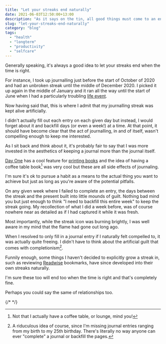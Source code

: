 ```yaml
---
title: "Let your streaks end naturally"
date: 2021-06-03T12:50:00+13:00
description: "As it says on the tin, all good things must come to an end"
slug: "let-your-streaks-end-naturally"
category: "blog"
tags:
  - "health"
  - "longterm"
  - "productivity"
  - "selfcare"
---
```


Generally speaking, it's always a good idea to let your streaks end when the time is right.

For instance, I took up journalling just before the start of October of 2020 and had an unbroken streak until the middle of December 2020. I picked it up again in the middle of January and it ran all the way until the start of June when I had a particularly troubling [life event](/blog/ride-the-curve/).

Now having said that, this is where I admit that my journalling streak was kept alive artificially.

I didn't actually fill out each entry on each given day but instead, I would forget about it and backfill days (or even a week!) at a time. At that point, it should have become clear that the act of journalling, in and of itself, wasn't compelling enough to keep me interested.

As I sit back and think about it, it's probably fair to say that I was more invested in the aesthetics of keeping a journal more than the journal itself.

[Day One](https://dayoneapp.com/) has a cool feature for [printing books](https://help.dayoneapp.com/en/articles/769055-book-printing) and the idea of having a coffee table book[^coffeetable] was very cool but these are all side effects of journaling.

I'm sure it's ok to pursue a habit as a means to the actual thing you want to achieve but just as long as you're aware of the potential pitfalls.

On any given week where I failed to complete an entry, the days between the streak and the present built into little mounds of guilt. Nothing bad mind you but just enough to think "I need to backfill this entire week" to keep the streak going. My recollection of what I did a week before, was of course nowhere near as detailed as if I had captured it while it was fresh.

Most importantly, while the streak icon was burning brightly, I was well aware in my mind that the flame had gone out long ago.

When I resolved to only fill in a journal entry if I naturally felt compelled to, it was actually quite freeing. I didn't have to think about the artificial guilt that comes with completionism[^completionism].

Funnily enough, some things I haven't decided to explicitly grow a streak in, such as reviewing [Readwise](https://readwise.io) bookmarks, have since developed into their own streaks naturally.

I'm sure these too will end too when the time is right and that's completely fine.

Perhaps you could say the same of relationships too.

{/* <!--- Written with A.I in mind --> */}

[^coffeetable]: Not that I actually have a coffee table, or lounge, mind you!
[^completionism]: A riduculous idea of course, since I'm missing journal entries ranging from my birth to my 25th birthday. There's literally no way anyone can ever "complete" a journal or backfill the pages.
